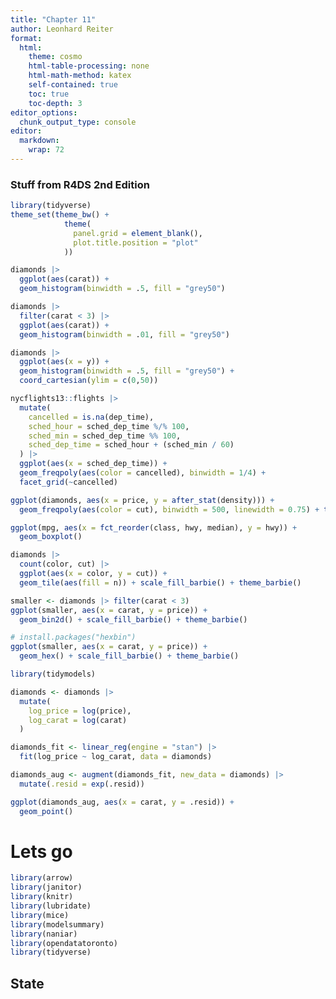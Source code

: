 ```yaml
---
title: "Chapter 11"
author: Leonhard Reiter
format: 
  html:
    theme: cosmo
    html-table-processing: none
    html-math-method: katex
    self-contained: true
    toc: true
    toc-depth: 3
editor_options: 
  chunk_output_type: console
editor: 
  markdown: 
    wrap: 72
---
```


### Stuff from R4DS 2nd Edition

```r
library(tidyverse)
theme_set(theme_bw() +
            theme(
              panel.grid = element_blank(),
              plot.title.position = "plot"
            ))

diamonds |> 
  ggplot(aes(carat)) +
  geom_histogram(binwidth = .5, fill = "grey50")

diamonds |> 
  filter(carat < 3) |> 
  ggplot(aes(carat)) +
  geom_histogram(binwidth = .01, fill = "grey50")

diamonds |> 
  ggplot(aes(x = y)) +
  geom_histogram(binwidth = .5, fill = "grey50") +
  coord_cartesian(ylim = c(0,50))

nycflights13::flights |> 
  mutate(
    cancelled = is.na(dep_time),
    sched_hour = sched_dep_time %/% 100,
    sched_min = sched_dep_time %% 100,
    sched_dep_time = sched_hour + (sched_min / 60)
  ) |> 
  ggplot(aes(x = sched_dep_time)) + 
  geom_freqpoly(aes(color = cancelled), binwidth = 1/4) +
  facet_grid(~cancelled)

ggplot(diamonds, aes(x = price, y = after_stat(density))) + 
  geom_freqpoly(aes(color = cut), binwidth = 500, linewidth = 0.75) + theme_grey()

ggplot(mpg, aes(x = fct_reorder(class, hwy, median), y = hwy)) +
  geom_boxplot()

diamonds |> 
  count(color, cut) |>  
  ggplot(aes(x = color, y = cut)) +
  geom_tile(aes(fill = n)) + scale_fill_barbie() + theme_barbie()

smaller <- diamonds |> filter(carat < 3)
ggplot(smaller, aes(x = carat, y = price)) +
  geom_bin2d() + scale_fill_barbie() + theme_barbie()

# install.packages("hexbin")
ggplot(smaller, aes(x = carat, y = price)) +
  geom_hex() + scale_fill_barbie() + theme_barbie()

library(tidymodels)

diamonds <- diamonds |>
  mutate(
    log_price = log(price),
    log_carat = log(carat)
  )

diamonds_fit <- linear_reg(engine = "stan") |>
  fit(log_price ~ log_carat, data = diamonds)

diamonds_aug <- augment(diamonds_fit, new_data = diamonds) |>
  mutate(.resid = exp(.resid))

ggplot(diamonds_aug, aes(x = carat, y = .resid)) + 
  geom_point()
```

# Lets go

```r
library(arrow)
library(janitor)
library(knitr)
library(lubridate)
library(mice)
library(modelsummary)
library(naniar)
library(opendatatoronto)
library(tidyverse)
```

## State
```r

```

